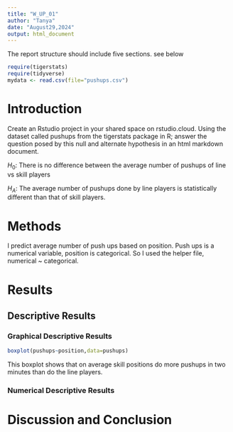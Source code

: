 ```yaml
---
title: "W_UP_01"
author: "Tanya"
date: "August29,2024"
output: html_document
---
```




The report structure should include five sections.  see below



```r
require(tigerstats)
require(tidyverse)
mydata <- read.csv(file="pushups.csv")
```

# Introduction

<!--In this section you explain what you are trying to show. Where did the data come from? What is the research or other question you are trying to answer?!-->

Create an Rstudio project in your shared space on rstudio.cloud.  Using the dataset called pushups from the tigerstats package in R; answer the question posed by this null and alternate hypothesis in an html markdown document.

$H_0$: There is no difference between the average number of pushups of line vs skill players

$H_A$: The average number of pushups done by line players is statistically different than that of skill players.

# Methods

<!--Decide on your methods: use "variable analysis" or other appropriate descriptors. Make sure to choose at least one graphical method and at least one numerical method.!-->

I predict average number of push ups based on position. Push ups is a numerical variable, position is categorical. So I used the helper file, numerical ~ categorical. 

# Results

<!--Divide this section into two sub-sections: One for your descriptive results and one for your inferential results.!-->

## Descriptive Results




### Graphical Descriptive Results


```r
boxplot(pushups~position,data=pushups)
```

<!--Graphical results here. Make sure to show your code. Provide appropriate labels for axes, giving units if possible, and provide a good title for the graph, too. Use the graphical results to describe the patterns if any that exist in the data as focused toward the research question!-->

This boxplot shows that on average skill positions do more pushups in two minutes than do the line players.

### Numerical Descriptive Results

<!--Numerical results go here. Use the numerical results to describe the patterns if any that exist in the data as focused towa
```


```r
favstats(pushups~position,data=mydata)
```


```r
favstats(pushups~position,data=mydata)
```


```r
favstats(pushups~position,data=mydata)
```

```r
favstats(pushups~position,data=mydata)
```

## Inferential Results

<!--State hypothesis clearly. Make sure your discussion of the inferential test covers all the aspects that the test output produces, such as test statistic, p-value etc. Make a decision about the null hypothesis, explain the assumptions on which the selected test/procedure was based, and why the chosen procedure satisfys the assumptions and is appropriate to answer the research question!-->


# Discussion and Conclusion

<!--Discussion and conclusion here. If you found a relationship be sure to consider whether the relationship occurs because one of the variavbles causes the other, or whether they perhasps are related for some other reason. Watch the chapter 6 videos from the GeorgeTown videos collection.!-->

